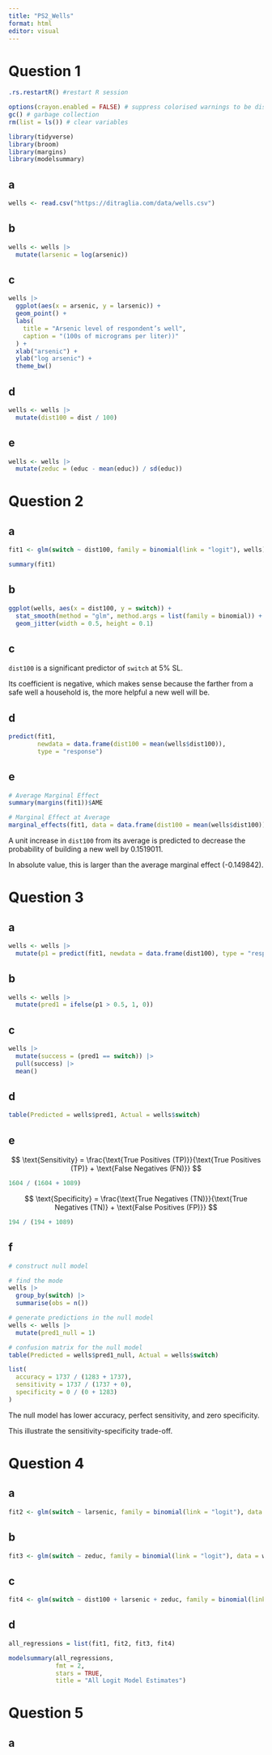 ```yaml
---
title: "PS2_Wells"
format: html
editor: visual
---
```


# Question 1

```r
.rs.restartR() #restart R session
```

```r
options(crayon.enabled = FALSE) # suppress colorised warnings to be displayed correctly
gc() # garbage collection
rm(list = ls()) # clear variables
```

```r
library(tidyverse)
library(broom)
library(margins)
library(modelsummary)
```

## a

```r
wells <- read.csv("https://ditraglia.com/data/wells.csv")
```

## b

```r
wells <- wells |>
  mutate(larsenic = log(arsenic))
```

## c

```r
wells |>
  ggplot(aes(x = arsenic, y = larsenic)) +
  geom_point() +
  labs(
    title = "Arsenic level of respondent’s well",
    caption = "(100s of micrograms per liter))"
  ) +
  xlab("arsenic") +
  ylab("log arsenic") +
  theme_bw()
```

## d

```r
wells <- wells |>
  mutate(dist100 = dist / 100)
```

## e

```r
wells <- wells |>
  mutate(zeduc = (educ - mean(educ)) / sd(educ))
```

# Question 2

## a

```r
fit1 <- glm(switch ~ dist100, family = binomial(link = "logit"), wells)

summary(fit1)
```

## b

```r
ggplot(wells, aes(x = dist100, y = switch)) +
  stat_smooth(method = "glm", method.args = list(family = binomial)) +
  geom_jitter(width = 0.5, height = 0.1)
```

## c

`dist100` is a significant predictor of `switch` at 5% SL.

Its coefficient is negative, which makes sense because the farther from a safe well a household is, the more helpful a new well will be.

## d

```r
predict(fit1,
        newdata = data.frame(dist100 = mean(wells$dist100)),
        type = "response")
```

## e

```r
# Average Marginal Effect
summary(margins(fit1))$AME
```

```r
# Marginal Effect at Average
marginal_effects(fit1, data = data.frame(dist100 = mean(wells$dist100)))
```

A unit increase in `dist100` from its average is predicted to decrease the probability of building a new well by 0.1519011.

In absolute value, this is larger than the average marginal effect (-0.149842).

# Question 3

## a

```r
wells <- wells |>
  mutate(p1 = predict(fit1, newdata = data.frame(dist100), type = "response"))
```

## b

```r
wells <- wells |>
  mutate(pred1 = ifelse(p1 > 0.5, 1, 0))
```

## c

```r
wells |>
  mutate(success = (pred1 == switch)) |>
  pull(success) |>
  mean()
```

## d

```r
table(Predicted = wells$pred1, Actual = wells$switch)
```

## e

$$
\text{Sensitivity} = \frac{\text{True Positives (TP)}}{\text{True Positives (TP)} + \text{False Negatives (FN)}}
$$

```r
1604 / (1604 + 1089)
```

$$
\text{Specificity} = \frac{\text{True Negatives (TN)}}{\text{True Negatives (TN)} + \text{False Positives (FP)}}
$$

```r
194 / (194 + 1089)
```

## f

```r
# construct null model

# find the mode
wells |>
  group_by(switch) |>
  summarise(obs = n())
```

```r
# generate predictions in the null model
wells <- wells |>
  mutate(pred1_null = 1)
```

```r
# confusion matrix for the null model
table(Predicted = wells$pred1_null, Actual = wells$switch)
```

```r
list(
  accuracy = 1737 / (1283 + 1737),
  sensitivity = 1737 / (1737 + 0),
  specificity = 0 / (0 + 1283)
)
```

The null model has lower accuracy, perfect sensitivity, and zero specificity.

This illustrate the sensitivity-specificity trade-off.

# Question 4

## a

```r
fit2 <- glm(switch ~ larsenic, family = binomial(link = "logit"), data = wells)
```

## b

```r
fit3 <- glm(switch ~ zeduc, family = binomial(link = "logit"), data = wells)
```

## c

```r
fit4 <- glm(switch ~ dist100 + larsenic + zeduc, family = binomial(link = "logit"), data = wells)
```

## d

```r
all_regressions = list(fit1, fit2, fit3, fit4)

modelsummary(all_regressions,
             fmt = 2,
             stars = TRUE,
             title = "All Logit Model Estimates")
```

# Question 5

## a

```r

```
